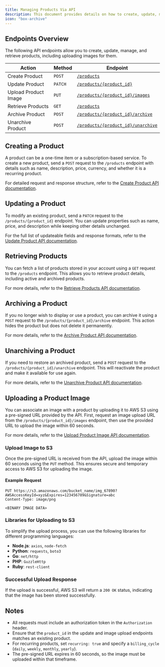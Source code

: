 ```yaml
---
title: Managing Products Via API
description: This document provides details on how to create, update, manage, and retrieve one-time or subscription-based products using the Dodo Payments API.
icon: "box-archive"
---
```


## Endpoints Overview

The following API endpoints allow you to create, update, manage, and retrieve products, including uploading images for them.

| Action  | Method | Endpoint |
|---------|--------|----------|
| Create Product  | `POST` | [`/products`](/api-reference/products/post-products) |
| Update Product  | `PATCH` | [`/products/{product_id}`](/api-reference/products/patch-products) |
| Upload Product Image | `PUT` | [`/products/{product_id}/images`](/api-reference/products/put-products-images) |
| Retrieve Products | `GET` | [`/products`](/api-reference/products/get-products-1) |
| Archive Product | `POST` | [`/products/{product_id}/archive`](/api-reference/products/archive-product) |
| Unarchive Product | `POST` | [`/products/{product_id}/unarchive`](/api-reference/products/unarchive-product) |

## Creating a Product
A product can be a one-time item or a subscription-based service. To create a new product, send a `POST` request to the `/products` endpoint with details such as name, description, price, currency, and whether it is a recurring product.

For detailed request and response structure, refer to the [Create Product API documentation](/api-reference/products/post-products).

## Updating a Product
To modify an existing product, send a `PATCH` request to the `/products/{product_id}` endpoint. You can update properties such as name, price, and description while keeping other details unchanged.

For the full list of updateable fields and response formats, refer to the [Update Product API documentation](/api-reference/products/patch-products).

## Retrieving Products
You can fetch a list of products stored in your account using a `GET` request to the `/products` endpoint. This allows you to retrieve product details, including active and archived products.

For more details, refer to the [Retrieve Products API documentation](/api-reference/products/get-products-1).

## Archiving a Product
If you no longer wish to display or use a product, you can archive it using a `POST` request to the `/products/{product_id}/archive` endpoint. This action hides the product but does not delete it permanently.

For more details, refer to the [Archive Product API documentation](/api-reference/products/archive-product).

## Unarchiving a Product
If you need to restore an archived product, send a `POST` request to the `/products/{product_id}/unarchive` endpoint. This will reactivate the product and make it available for use again.

For more details, refer to the [Unarchive Product API documentation](/api-reference/products/unarchive-product).

## Uploading a Product Image
You can associate an image with a product by uploading it to AWS S3 using a pre-signed URL provided by the API. First, request an image upload URL from the `/products/{product_id}/images` endpoint, then use the provided URL to upload the image within 60 seconds.

For more details, refer to the [Upload Product Image API documentation](/api-reference/products/put-products-images).

### Upload Image to S3
Once the pre-signed URL is received from the API, upload the image within 60 seconds using the `PUT` method. This ensures secure and temporary access to AWS S3 for uploading the image.

#### Example Request
```http
PUT https://s3.amazonaws.com/bucket_name/img_67890?AWSAccessKeyId=xyz&Expires=123456789&Signature=abc
Content-Type: image/png

<BINARY IMAGE DATA>
```

### Libraries for Uploading to S3
To simplify the upload process, you can use the following libraries for different programming languages:

- **Node.js**: `axios`, `node-fetch`
- **Python**: `requests`, `boto3`
- **Go**: `net/http`
- **PHP**: `GuzzleHttp`
- **Ruby**: `rest-client`

### Successful Upload Response
If the upload is successful, AWS S3 will return a `200 OK` status, indicating that the image has been stored successfully.

## Notes
- All requests must include an authorization token in the `Authorization` header.
- Ensure that the `product_id` in the update and image upload endpoints matches an existing product.
- For recurring products, set `recurring: true` and specify a `billing_cycle` (`daily`, `weekly`, `monthly`, `yearly`).
- The pre-signed URL expires in 60 seconds, so the image must be uploaded within that timeframe.

